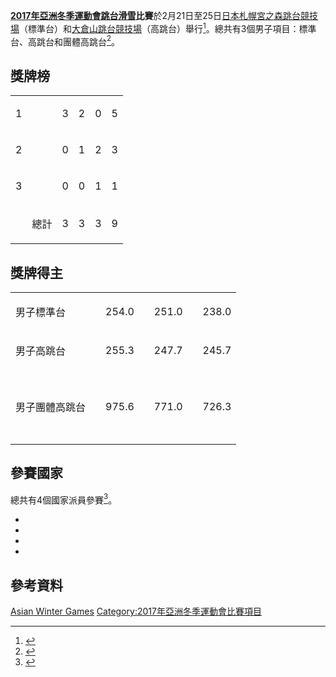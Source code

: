 {{Infobox Asian Games event
|event = 跳台滑雪
|games = 2017年亞洲冬季運動會
|image = Ski jumping pictogram.svg
|caption = 
|venue = [[宮之森跳台競技場|宮之森跳台競技場]]<br>[[大倉山跳台競技場|大倉山跳台競技場]]
|dates = 2月21日至25日
|competitors = 19
|nations = 4
|prev = [[2011年亞洲冬季運動會跳台滑雪比賽|2011]]
|next = [[2021年亞洲冬季運動會跳台滑雪比賽|2021]]
}}
'''[[2017年亞洲冬季運動會|2017年亞洲冬季運動會]][[跳台滑雪|跳台滑雪]]比賽'''於2月21日至25日[[日本|日本]][[札幌|札幌]][[宮之森跳台競技場|宮之森跳台競技場]]（標準台）和[[大倉山跳台競技場|大倉山跳台競技場]]（高跳台）舉行<ref>{{cite web |url=https://sapporo2017.org/site/athletics-en/ensportsen.html |title=Sports and venues |website=www.sapporo2017.org/ |publisher=Sapporo 2017 Organizing Committee |access-date=3 December 2016 |deadurl=yes |archiveurl=https://web.archive.org/web/20161220185428/https://sapporo2017.org/site/athletics-en/ensportsen.html |archivedate=2016年12月20日 }}</ref>。總共有3個男子項目：標準台、高跳台和團體高跳台<ref>{{cite web|url=http://www.koreacurling.co.kr/upfile/board/18/573a82930f0d9.pdf|title=Sports Technical Handbook|website=www.koreacurling.co.kr/|publisher=Sapporo Organizing Committee for the 8th Asian Winter Games|access-date=17 December 2016|archive-date=2016-12-20|archive-url=https://web.archive.org/web/20161220221203/http://www.koreacurling.co.kr/upfile/board/18/573a82930f0d9.pdf|dead-url=yes}}</ref>。

==獎牌榜==
{| {{RankedMedalTable}}
|- bgcolor=#ccccff
| 1 ||align="left"| {{flagIOCteam|JPN|2017年亞洲冬季運動會}} || 3 || 2 || 0 || 5
|-
| 2 ||align="left"| {{flagIOCteam|KAZ|2017年亞洲冬季運動會}} || 0 || 1 || 2 || 3
|-
| 3 ||align="left"| {{flagIOCteam|KOR|2017年亞洲冬季運動會}} || 0 || 0 || 1 || 1
|- class="sortbottom"
!  || 總計 || 3 || 3 || 3 || 9
|}

==獎牌得主==
{| {{MedalistTable|type=項目|columns=2}}
|-
| 男子標準台
|{{flagIOCmedalist|{{link-de|佐藤幸椰|Yukiya Satō}}|JPN|2017年亞洲冬季運動會}} || 254.0
|{{flagIOCmedalist|{{link-ja|岩佐勇研|岩佐勇研}}|JPN|2017年亞洲冬季運動會}} || 251.0
|{{flagIOCmedalist|{{link-de|謝爾蓋·特克特琴科|Sergei Tkatschenko (Skispringer)}}|KAZ|2017年亞洲冬季運動會}} || 238.0
|-
| 男子高跳台
|{{flagIOCmedalist|{{link-ja|中村直幹|中村直幹}}|JPN|2017年亞洲冬季運動會}} || 255.3
|{{flagIOCmedalist|{{link-ja|岩佐勇研|岩佐勇研}}|JPN|2017年亞洲冬季運動會}} || 247.7
|{{flagIOCmedalist|{{link-ja|馬拉特·紮帕羅夫|マラト・ジャパロフ}}|KAZ|2017年亞洲冬季運動會}} || 245.7
|-
| 男子團體高跳台
|{{FlagIOC2|JPN|2017年亞洲冬季運動會}}<br />{{link-ja|岩佐勇研|岩佐勇研}}<br />{{link-de|佐藤幸椰|Yukiya Satō}}<br />{{link-ja|中村直幹|中村直幹}}<br />{{link-ja|伊藤將充|伊藤将充}} || 975.6
|{{FlagIOC2|KAZ|2017年亞洲冬季運動會}}<br />{{link-de|沙比爾藏·穆米諾夫|Sabirschan Muminow}}<br />{{link-en|康斯坦丁·索科連科|Konstantin Sokolenko}}<br />{{link-ja|馬拉特·紮帕羅夫|マラト・ジャパロフ}}<br />{{link-de|謝爾蓋·特克特琴科|Sergei Tkatschenko (Skispringer)}} || 771.0
|{{FlagIOC2|KOR|2017年亞洲冬季運動會}}<br />{{link-pl|李周贊|Lee Ju-chan}}<br />{{link-en|崔興喆|Choi Heung-chul}}<br />{{link-en|金鉉起|Kim Hyun-ki}}<br />{{link-en|崔栖瑀|Choi Seou}} || 726.3
|}

==參賽國家==
總共有4個國家派員參賽<ref>{{cite web |url=https://sapporo2017.org/site/news-en/12161.html |title=2017 Sapporo AWG sport entries by NOC |date=16 December 2016 |website=www.sapporo2017.org |publisher=8th Sapporo Asian Winter Games Organizing Committee |access-date=16 December 2016 |deadurl=yes |archiveurl=https://web.archive.org/web/20161220185609/https://sapporo2017.org/site/news-en/12161.html |archivedate=2016年12月20日 }}</ref>。
* {{flagIOC2|CHN|2017年亞洲冬季運動會|6}}
* {{flagIOC2|JPN|2017年亞洲冬季運動會|4}}
* {{flagIOC2|KAZ|2017年亞洲冬季運動會|4}}
* {{flagIOC2|KOR|2017年亞洲冬季運動會|5}}

==參考資料==
{{reflist}}

{{2017年亞洲冬季運動會比賽項目}}
{{亞洲冬季運動會跳台滑雪比賽}}

[[Category:2017年跳台滑雪|Asian Winter Games]]
[[Category:2017年亞洲冬季運動會比賽項目|Category:2017年亞洲冬季運動會比賽項目]]